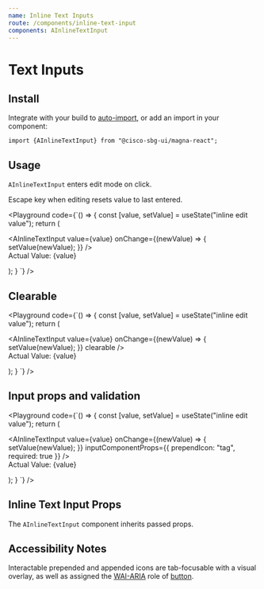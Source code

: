```yaml
---
name: Inline Text Inputs
route: /components/inline-text-input
components: AInlineTextInput
---
```


# Text Inputs

## Install

Integrate with your build to [auto-import](/#integrating), or add an import in your component:

```
import {AInlineTextInput} from "@cisco-sbg-ui/magna-react";
```

## Usage

`AInlineTextInput` enters edit mode on click.

Escape key when editing resets value to last entered.

<Playground
  code={`() => {
  const [value, setValue] = useState("inline edit value");
  return (
    <div>
      <AInlineTextInput value={value} onChange={(newValue) => {
        setValue(newValue);
      }} />
      <br />
      Actual Value: {value}
    </div>

);
}
`}
/>

## Clearable

<Playground
  code={`() => {
  const [value, setValue] = useState("inline edit value");
  return (
    <div>
      <AInlineTextInput value={value} onChange={(newValue) => {
        setValue(newValue);
      }}
      clearable
      />
      <br />
      Actual Value: {value}
    </div>

);
}
`}
/>

## Input props and validation

<Playground
  code={`() => {
  const [value, setValue] = useState("inline edit value");
  return (
    <div>
      <AInlineTextInput
        value={value}
        onChange={(newValue) => {
          setValue(newValue);
        }}
        inputComponentProps={{
          prependIcon: "tag",
          required: true
        }}
      />
      <br />
      Actual Value: {value}
    </div>

);
}
`}
/>

## Inline Text Input Props

The `AInlineTextInput` component inherits passed props.

<Props of="AInlineInputBase" />

## Accessibility Notes

Interactable prepended and appended icons are tab-focusable with a visual overlay, as well as assigned the [WAI-ARIA](https://www.w3.org/WAI/standards-guidelines/aria/) role of [button](https://www.w3.org/TR/wai-aria/#button).
